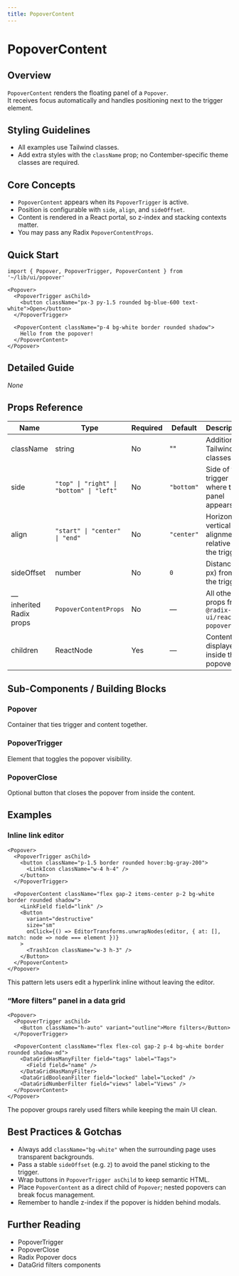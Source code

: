 ```yaml
---
title: PopoverContent
---
```


<!-- Edited by human: false -->
<!-- Examples count: 15 -->
<!-- Source examples: 0 -->
<!-- Playground examples: 5 -->
<!-- External examples: 10 -->
<!-- Import examples: 8 -->

# PopoverContent

## Overview
`PopoverContent` renders the floating panel of a `Popover`.  
It receives focus automatically and handles positioning next to the trigger element.

## Styling Guidelines
* All examples use Tailwind classes.  
* Add extra styles with the `className` prop; no Contember-specific theme classes are required.

## Core Concepts
* `PopoverContent` appears when its `PopoverTrigger` is active.  
* Position is configurable with `side`, `align`, and `sideOffset`.  
* Content is rendered in a React portal, so z-index and stacking contexts matter.  
* You may pass any Radix `PopoverContentProps`.

## Quick Start
```tsx
import { Popover, PopoverTrigger, PopoverContent } from '~/lib/ui/popover'

<Popover>
  <PopoverTrigger asChild>
    <button className="px-3 py-1.5 rounded bg-blue-600 text-white">Open</button>
  </PopoverTrigger>

  <PopoverContent className="p-4 bg-white border rounded shadow">
    Hello from the popover!
  </PopoverContent>
</Popover>
```

## Detailed Guide
_None_

## Props Reference
| Name | Type | Required | Default | Description |
|------|------|----------|---------|-------------|
| className | string | No | "" | Additional Tailwind classes. |
| side | `"top" \| "right" \| "bottom" \| "left"` | No | `"bottom"` | Side of the trigger where the panel appears. |
| align | `"start" \| "center" \| "end"` | No | `"center"` | Horizontal / vertical alignment relative to the trigger. |
| sideOffset | number | No | `0` | Distance (in px) from the trigger. |
| — inherited Radix props | `PopoverContentProps` | No | — | All other props from `@radix-ui/react-popover`. |
| children | ReactNode | Yes | — | Content displayed inside the popover. |

## Sub-Components / Building Blocks
### Popover
Container that ties trigger and content together.

### PopoverTrigger
Element that toggles the popover visibility.

### PopoverClose
Optional button that closes the popover from inside the content.

## Examples

### Inline link editor
```tsx
<Popover>
  <PopoverTrigger asChild>
    <button className="p-1.5 border rounded hover:bg-gray-200">
      <LinkIcon className="w-4 h-4" />
    </button>
  </PopoverTrigger>

  <PopoverContent className="flex gap-2 items-center p-2 bg-white border rounded shadow">
    <LinkField field="link" />
    <Button
      variant="destructive"
      size="sm"
      onClick={() => EditorTransforms.unwrapNodes(editor, { at: [], match: node => node === element })}
    >
      <TrashIcon className="w-3 h-3" />
    </Button>
  </PopoverContent>
</Popover>
```
This pattern lets users edit a hyperlink inline without leaving the editor.

### “More filters” panel in a data grid
```tsx
<Popover>
  <PopoverTrigger asChild>
    <Button className="h-auto" variant="outline">More filters</Button>
  </PopoverTrigger>

  <PopoverContent className="flex flex-col gap-2 p-4 bg-white border rounded shadow-md">
    <DataGridHasManyFilter field="tags" label="Tags">
      <Field field="name" />
    </DataGridHasManyFilter>
    <DataGridBooleanFilter field="locked" label="Locked" />
    <DataGridNumberFilter field="views" label="Views" />
  </PopoverContent>
</Popover>
```
The popover groups rarely used filters while keeping the main UI clean.

## Best Practices & Gotchas
* Always add `className="bg-white"` when the surrounding page uses transparent backgrounds.  
* Pass a stable `sideOffset` (e.g. `2`) to avoid the panel sticking to the trigger.  
* Wrap buttons in `PopoverTrigger asChild` to keep semantic HTML.  
* Place `PopoverContent` as a direct child of `Popover`; nested popovers can break focus management.  
* Remember to handle z-index if the popover is hidden behind modals.

## Further Reading
* PopoverTrigger  
* PopoverClose  
* Radix Popover docs  
* DataGrid filters components  

<!-- End of Generated Documentation -->